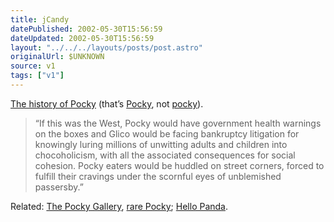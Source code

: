 ```yaml
---
title: jCandy
datePublished: 2002-05-30T15:56:59
dateUpdated: 2002-05-30T15:56:59
layout: "../../../layouts/posts/post.astro"
originalUrl: $UNKNOWN
source: v1
tags: ["v1"]
---
```


[The history of Pocky][1] (that&#8217;s [Pocky][2], not [pocky][3]).

> &#8220;If this was the West, Pocky would have government health warnings on the boxes and Glico would be facing bankruptcy litigation for knowingly luring millions of unwitting adults and children into chocoholicism, with all the associated consequences for social cohesion. Pocky eaters would be huddled on street corners, forced to fulfill their cravings under the scornful eyes of unblemished passersby.&#8221;

Related: [The Pocky Gallery][4], [rare Pocky][5]; [Hello Panda][6].

[1]: http://www.metropolis.co.jp/biginjapanarchive299/259/biginjapaninc.htm "Metropolis: Big In Japan (Pocky)"
[2]: http://www.glico.co.jp/info/pocky/ "official Glico Pocky website (in Japanese)"
[3]: http://www.dictionary.com/cgi-bin/dict.pl?term=pocky&r=67 "Dictionary.com: pocky"
[4]: http://www.alde.com/anime/pocky1.html "The Pocky Gallery"
[5]: http://www.alde.com/anime/pocky.html "Gallery of rare Pocky"
[6]: http://home.kimo.com.tw/panda_band/ "Hello Panda candy"
